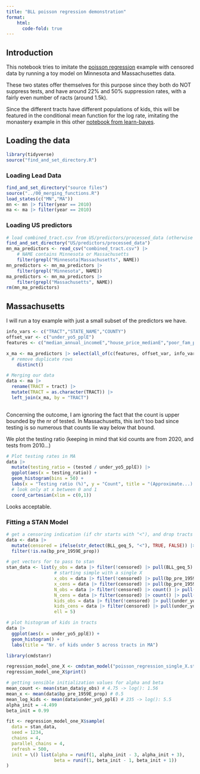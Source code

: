 ```yaml
---
title: "BLL poisson regression demonstration"
format:
    html:
      code-fold: true
---
```


## Introduction

This notebook tries to imitate the [poisson regression](https://github.com/fditraglia/learn-bayes/blob/main/censored-data-STAN.qmd) example with censored data by running a toy model on Minnesota and Massachusettes data.

These two states offer themselves for this purpose since they both do NOT suppress tests, and have around 22% and 50% suppression rates, with a fairly even number of racts (around 1.5k).

Since the different tracts have different populations of kids, this will be featured in the conditional mean function for the log rate, imitating the monastery example in this other [notebook from learn-bayes](https://github.com/fditraglia/learn-bayes/blob/main/poisson-regression-STAN.qmd).

## Loading the data

```r
library(tidyverse)
source("find_and_set_directory.R")
```

### Loading Lead Data

```r
find_and_set_directory("source files")
source("../00_merging_functions.R")
load_states(c("MN","MA"))
mn <- mn |> filter(year == 2010)
ma <- ma |> filter(year == 2010)
```

### Loading US predictors

```r
# load combined_tract.csv from US/predictors/processed_data (otherwise get it from GDrive!)
find_and_set_directory("US/predictors/processed_data")
mn_ma_predictors <- read_csv("combined_tract.csv") |>
    # NAME contains Minnesota or Massachusetts
    filter(grepl("Minnesota|Massachusetts", NAME))
mn_predictors <- mn_ma_predictors |>
    filter(grepl("Minnesota", NAME))
ma_predictors <- mn_ma_predictors |>
    filter(grepl("Massachusetts", NAME))
rm(mn_ma_predictors)
```

## Massachusetts

I will run a toy example with just a small subset of the predictors we have.

```r
info_vars <- c("TRACT","STATE_NAME","COUNTY") 
offset_var <- c("under_yo5_pplE")
features <- c("median_annual_incomeE","house_price_medianE","poor_fam_propE","black_ppl_propE", "bp_pre_1959E_prop", "svi_socioeconomic_pctile")

x_ma <- ma_predictors |> select(all_of(c(features, offset_var, info_vars))) |>
  # remove duplicate rows
    distinct()
```

```r
# Merging our data
data <- ma |> 
  rename(TRACT = tract) |> 
  mutate(TRACT = as.character(TRACT)) |> 
  left_join(x_ma, by = "TRACT")
  
```

Concerning the outcome, I am ignoring the fact that the count is upper bounded by the nr of tested. In Massachusetts, this isn't too bad since testing is so numerous that counts lie way below that bound.

We plot the testing ratio (keeping in mind that kid counts are from 2020, and tests from 2010...)

```r
# Plot testing rates in MA
data |> 
  mutate(testing_ratio = (tested / under_yo5_pplE)) |> 
  ggplot(aes(x = testing_ratio)) +
  geom_histogram(bins = 50) +
  labs(x = "Testing ratio (%)", y = "Count", title = "(Approximate...) Testing ratio in Massachusettes") +
  # look only at x between 0 and 1
  coord_cartesian(xlim = c(0,1))
```

Looks acceptable.

### Fitting a STAN Model

```r
# get a censoring indication (if chr starts with "<"), and drop tracts with NA in X
data <- data |>
  mutate(censored = ifelse(str_detect(BLL_geq_5, "<"), TRUE, FALSE)) |>
  filter(!is.na(bp_pre_1959E_prop))
```

```r
# get vectors for to pass to stan
stan_data <- list(y_obs = data |> filter(!censored) |> pull(BLL_geq_5) |> as.numeric(),
                  # starting simple with a single X
                  x_obs = data |> filter(!censored) |> pull(bp_pre_1959E_prop),
                  x_cens = data |> filter(censored) |> pull(bp_pre_1959E_prop),
                  N_obs = data |> filter(!censored) |> count() |> pull(n),
                  N_cens = data |> filter(censored) |> count() |> pull(n),
                  kids_obs = data |> filter(!censored) |> pull(under_yo5_pplE),
                  kids_cens = data |> filter(censored) |> pull(under_yo5_pplE),
                  ell = 5)

```

```r
# plot histogram of kids in tracts
data |> 
  ggplot(aes(x = under_yo5_pplE)) +
  geom_histogram() +
  labs(title = "Nr. of kids under 5 across tracts in MA")
```

```r
library(cmdstanr)

regression_model_one_X <- cmdstan_model("poisson_regression_single_X.stan")
regression_model_one_X$print()
```

```r
# getting sensible initialization values for alpha and beta
mean_count <- mean(stan_data$y_obs) # 4.75 -> log(): 1.56
mean_x <- mean(data$bp_pre_1959E_prop) # 0.5
mean_log_kids <- mean(data$under_yo5_pplE) # 235 -> log(): 5.5
alpha_init = -4.499
beta_init = 0.99

fit <- regression_model_one_X$sample(
  data = stan_data,
  seed = 1234,
  chains = 4, 
  parallel_chains = 4,
  refresh = 500,
  init = \() list(alpha = runif(1, alpha_init - 3, alpha_init + 3),
                  beta = runif(1, beta_init - 1, beta_init + 1))
)
```
